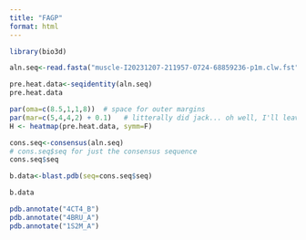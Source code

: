 ```yaml
---
title: "FAGP"
format: html
---
```


```r
library(bio3d)
```

```r
aln.seq<-read.fasta("muscle-I20231207-211957-0724-68859236-p1m.clw.fst")
```

```r
pre.heat.data<-seqidentity(aln.seq)
pre.heat.data
```

```r
par(oma=c(8.5,1,1,8))  # space for outer margins
par(mar=c(5,4,4,2) + 0.1)   # litterally did jack... oh well, I'll leave it in since I think it should change the margin size.
H <- heatmap(pre.heat.data, symm=F)
```

```r
cons.seq<-consensus(aln.seq)
# cons.seq$seq for just the consensus sequence
cons.seq$seq
```


```r
b.data<-blast.pdb(seq=cons.seq$seq)

b.data
```


```r
pdb.annotate("4CT4_B")
pdb.annotate("4BRU_A")
pdb.annotate("1S2M_A")
```

